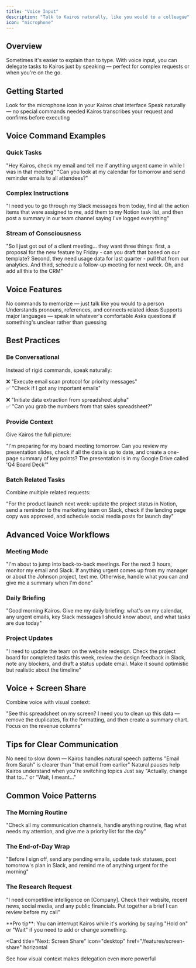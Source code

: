 ```yaml
---
title: "Voice Input"
description: "Talk to Kairos naturally, like you would to a colleague"
icon: "microphone"
---
```


## Overview

Sometimes it's easier to explain than to type. With voice input, you can delegate tasks to Kairos just by speaking — perfect for complex requests or when you're on the go.

## Getting Started

<Steps>
  <Step title="Click the Microphone">
    Look for the microphone icon in your Kairos chat interface
  </Step>
  
  <Step title="Start Speaking">
    Speak naturally — no special commands needed
  </Step>
  
  <Step title="Review & Confirm">
    Kairos transcribes your request and confirms before executing
  </Step>
</Steps>

## Voice Command Examples

### Quick Tasks

<AudioExample>
"Hey Kairos, check my email and tell me if anything urgent came in while I was in that meeting"
</AudioExample>

<AudioExample>
"Can you look at my calendar for tomorrow and send reminder emails to all attendees?"
</AudioExample>

### Complex Instructions

<AudioExample>
"I need you to go through my Slack messages from today, find all the action items that were assigned to me, add them to my Notion task list, and then post a summary in our team channel saying I've logged everything"
</AudioExample>

### Stream of Consciousness

<AudioExample>
"So I just got out of a client meeting... they want three things: first, a proposal for the new feature by Friday - can you draft that based on our template? Second, they need usage data for last quarter - pull that from our analytics. And third, schedule a follow-up meeting for next week. Oh, and add all this to the CRM"
</AudioExample>

## Voice Features

<CardGroup cols={2}>
  <Card title="Natural Language" icon="comments">
    No commands to memorize — just talk like you would to a person
  </Card>
  
  <Card title="Context Aware" icon="brain">
    Understands pronouns, references, and connects related ideas
  </Card>
  
  <Card title="Multi-Language" icon="globe">
    Supports major languages — speak in whatever's comfortable
  </Card>
  
  <Card title="Clarification" icon="circle-question">
    Asks questions if something's unclear rather than guessing
  </Card>
</CardGroup>

## Best Practices

### Be Conversational

Instead of rigid commands, speak naturally:

❌ "Execute email scan protocol for priority messages"  
✅ "Check if I got any important emails"

❌ "Initiate data extraction from spreadsheet alpha"  
✅ "Can you grab the numbers from that sales spreadsheet?"

### Provide Context

Give Kairos the full picture:

<AudioExample>
"I'm preparing for my board meeting tomorrow. Can you review my presentation slides, check if all the data is up to date, and create a one-page summary of key points? The presentation is in my Google Drive called 'Q4 Board Deck'"
</AudioExample>

### Batch Related Tasks

Combine multiple related requests:

<AudioExample>
"For the product launch next week: update the project status in Notion, send a reminder to the marketing team on Slack, check if the landing page copy was approved, and schedule social media posts for launch day"
</AudioExample>

## Advanced Voice Workflows

### Meeting Mode

<AudioExample>
"I'm about to jump into back-to-back meetings. For the next 3 hours, monitor my email and Slack. If anything urgent comes up from my manager or about the Johnson project, text me. Otherwise, handle what you can and give me a summary when I'm done"
</AudioExample>

### Daily Briefing

<AudioExample>
"Good morning Kairos. Give me my daily briefing: what's on my calendar, any urgent emails, key Slack messages I should know about, and what tasks are due today"
</AudioExample>

### Project Updates

<AudioExample>
"I need to update the team on the website redesign. Check the project board for completed tasks this week, review the design feedback in Slack, note any blockers, and draft a status update email. Make it sound optimistic but realistic about the timeline"
</AudioExample>

## Voice + Screen Share

Combine voice with visual context:

<AudioExample>
"See this spreadsheet on my screen? I need you to clean up this data — remove the duplicates, fix the formatting, and then create a summary chart. Focus on the revenue columns"
</AudioExample>

## Tips for Clear Communication

<AccordionGroup>
  <Accordion title="Speak at normal pace">
    No need to slow down — Kairos handles natural speech patterns
  </Accordion>
  
  <Accordion title="Use names and specifics">
    "Email from Sarah" is clearer than "that email from earlier"
  </Accordion>
  
  <Accordion title="Pause between thoughts">
    Natural pauses help Kairos understand when you're switching topics
  </Accordion>
  
  <Accordion title="Corrections are easy">
    Just say "Actually, change that to..." or "Wait, I meant..."
  </Accordion>
</AccordionGroup>

## Common Voice Patterns

### The Morning Routine
"Check all my communication channels, handle anything routine, flag what needs my attention, and give me a priority list for the day"

### The End-of-Day Wrap
"Before I sign off, send any pending emails, update task statuses, post tomorrow's plan in Slack, and remind me of anything urgent for the morning"

### The Research Request
"I need competitive intelligence on [Company]. Check their website, recent news, social media, and any public financials. Put together a brief I can review before my call"

<Note>
  **Pro tip**: You can interrupt Kairos while it's working by saying "Hold on" or "Wait" if you need to add or change something.
</Note>

<Card
  title="Next: Screen Share"
  icon="desktop"
  href="/features/screen-share"
  horizontal
>
  See how visual context makes delegation even more powerful
</Card>